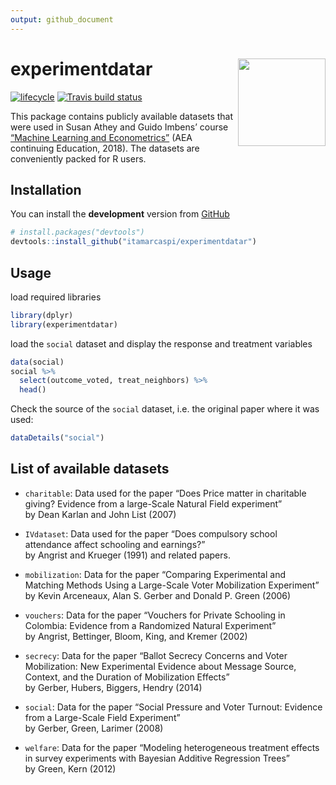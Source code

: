 ```yaml
---
output: github_document
---
```


<!-- README.md is generated from README.Rmd. Please edit that file -->

# experimentdatar <img src="man/figures/logo.png" align="right" height=140/>

[![lifecycle](https://img.shields.io/badge/lifecycle-experimental-orange.svg)](https://www.tidyverse.org/lifecycle/#experimental)
[![Travis build status](https://travis-ci.org/itamarcaspi/experimentdatar.svg?branch=master)](https://travis-ci.org/itamarcaspi/experimentdatar)

This package contains publicly available datasets that were used in Susan Athey and Guido Imbens' course ["Machine Learning and Econometrics"](https://www.aeaweb.org/conference/cont-ed/2018-webcasts) (AEA continuing Education, 2018). The datasets are conveniently packed for R users.

## Installation

You can install the **development** version from
[GitHub](https://github.com/itamarcaspi/experimentdatar/)

```r
# install.packages("devtools")
devtools::install_github("itamarcaspi/experimentdatar")
```

## Usage

load required libraries
```r
library(dplyr)
library(experimentdatar)
```

load the `social` dataset and display the response and treatment variables

```r
data(social)  
social %>% 
  select(outcome_voted, treat_neighbors) %>% 
  head()
```

Check the source of the `social` dataset, i.e. the original paper where it was used:

```r
dataDetails("social")
```


## List of available datasets

* `charitable`: Data used for the paper "Does Price matter in charitable giving? Evidence from a large-Scale Natural Field experiment"  
by Dean Karlan and John List (2007)

* `IVdataset`: Data used for the paper "Does compulsory school attendance affect schooling and earnings?"  
by Angrist and Krueger (1991) and related papers.

* `mobilization`: Data for the paper "Comparing Experimental and Matching Methods Using a Large-Scale Voter Mobilization Experiment"  
by Kevin Arceneaux, Alan S. Gerber and Donald P. Green (2006)

* `vouchers`: Data for the paper "Vouchers for Private Schooling in Colombia: Evidence from a Randomized Natural Experiment"  
by Angrist, Bettinger, Bloom, King, and Kremer (2002)

* `secrecy`: Data for the paper "Ballot Secrecy Concerns and Voter Mobilization: New Experimental Evidence about Message Source, Context, and the Duration of Mobilization Effects"  
by Gerber, Hubers, Biggers, Hendry (2014)

* `social`: Data for the paper "Social Pressure and Voter Turnout: Evidence from a Large-Scale Field Experiment"  
by Gerber, Green, Larimer (2008)

* `welfare`: Data for the paper "Modeling heterogeneous treatment effects in survey experiments with Bayesian Additive Regression Trees"  
by Green, Kern (2012)
